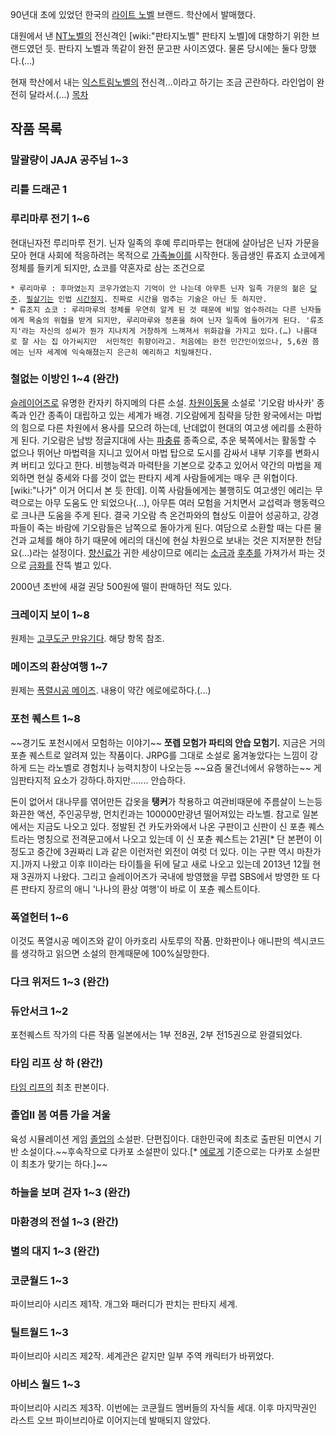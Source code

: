 90년대 초에 있었던 한국의 [[라이트 노벨]] 브랜드. 학산에서 발매했다.

대원에서 낸 [[NT노벨]]의 전신격인 [wiki:"판타지노벨" 판타지 노벨]에 대항하기 위한 브랜드였던 듯. 판타지 노벨과 똑같이 완전 문고판 사이즈였다. 물론 당시에는 둘다 망했다.(...)

현재 학산에서 내는 [[익스트림노벨]]의 전신격...이라고 하기는 조금 곤란하다. 라인업이 완전히 달라서.(...)
[[목차]]

== 작품 목록 ==
=== 말괄량이 JAJA 공주님 1~3 ===

=== 리틀 드래곤 1 ===

=== 루리마루 전기 1~6 ===
현대닌자전 루리마루 전기. 닌자 일족의 후예 루리마루는 현대에 살아남은 닌자 가문을 모아 현대 사회에 적응하려는 목적으로 [[가족놀이]]를 시작한다. 동급생인 류죠지 쇼코에게 정체를 들키게 되지만, 쇼코를 약혼자로 삼는 조건으로 

 * 루리마루 : 후마였는지 코우가였는지 기억이 안 나는데 아무튼 닌자 일족 가문의 젊은 [[당주]]. [[필살기]]는 인법 [[시간정지]]. 진짜로 시간을 멈추는 기술은 아닌 듯 하지만.
 * 류조지 쇼코 : 루리마루의 정체를 우연히 알게 된 것 때문에 비밀 엄수하려는 다른 닌자들에게 목숨의 위협을 받게 되지만, 루리마루와 정혼을 하여 닌자 일족에 들어가게 된다. '류조지'라는 자신의 성씨가 뭔가 지나치게 거창하게 느껴져서 위화감을 가지고 있다.(…) 나름대로 잘 사는 집 아가씨지만  서민적인 취향이라고. 처음에는 완전 민간인이었으나, 5,6권 쯤에는 닌자 세계에 익숙해졌는지 은근히 예리하고 치밀해진다.
=== 철없는 이방인 1~4 (완간) ===
[[슬레이어즈]]로 유명한 칸자키 하지메의 다른 소설.
[[차원이동물]] 소설로 '기오람 바사카' 종족과 인간 종족이 대립하고 있는 세계가 배경. 기오람에게 침략을 당한 왕국에서는 마법의 힘으로 다른 차원에서 용사를 모으려 하는데, 난데없이 현대의 여고생 에리를 소환하게 된다.
기오람은 남방 정글지대에 사는 [[파충류]] 종족으로, 추운 북쪽에서는 활동할 수 없으나 뛰어난 마법력을 지니고 있어서 마법 탑으로 도시를 감싸서 내부 기후를 변화시켜 버티고 있다고 한다. 비행능력과 마력탄을 기본으로 갖추고 있어서 약간의 마법을 제외하면 현실 중세와 다를 것이 없는 판타지 세계 사람들에게는 매우 큰 위협이다. [wiki:"나가" 이거 어디서 본 듯 한데].
이쪽 사람들에게는 불행히도 여고생인 에리는 무력으로는 아무 도움도 안 되었으나(…), 아무튼 여러 모험을 거치면서 교섭력과 행동력으로 크나큰 도움을 주게 된다. 결국 기오람 측 온건파와의 협상도 이끌어 성공하고, 강경파들이 죽는 바람에 기오람들은 남쪽으로 돌아가게 된다. 여담으로 소환할 때는 다른 물건과 교체를 해야 하기 때문에 에리의 대신에 현실 차원으로 보내는 것은 지저분한 천담요(…)라는 설정이다. [[향신료]]가 귀한 세상이므로 에리는 [[소금]]과 [[후추]]를 가져가서 파는 것으로 [[금화]]를 잔뜩 벌고 있다.

2000년 초반에 새걸 권당 500원에 떨이 판매하던 적도 있다.
=== 크레이지 보이 1~8 ===
원제는 [[고쿠도군 만유기]]다. 해당 항목 참조.

=== 메이즈의 환상여행 1~7 ===
원제는 [[폭렬시공 메이즈]]. 내용이 약간 에로에로하다.(...)

=== 포천 퀘스트 1~8 ===
~~경기도 포천시에서 모험하는 이야기~~
'''쪼렙 모험가 파티의 안습 모험기.'''
지금은 거의 포츈 퀘스트로 알려져 있는 작품이다. JRPG를 그대로 소설로 옮겨놓았다는 느낌이 강하게 드는 라노벨로 경험치나 능력치창이 나오는등 ~~요즘 물건너에서 유행하는~~ 게임판타지적 요소가 강하다.하지만....... 안습하다.

돈이 없어서 대나무를 엮어만든 갑옷을 '''탱커'''가 착용하고 여관비때문에 주름살이 느는등 화끈한 액션, 주인공무쌍, 먼치킨과는 100000만광년 떨어져있는 라노벨. 참고로 일본에서는 지금도 나오고 있다. 정발된 건 카도카와에서 나온 구판이고 신판이 신 포츈 퀘스트라는 명칭으로 전격문고에서 나오고 있는데 이 신 포츈 퀘스트는 21권[* 단 본편이 이정도고 중간에 3권짜리 L과 같은 이런저런 외전이 여럿 더 있다. 이는 구판 역시 마찬가지.]까지 나왔고 이후 II이라는 타이틀을 뒤에 달고 새로 나오고 있는데 2013년 12월 현재 3권까지 나왔다. 그리고 슬레이어즈가 국내에 방영했을 무렵 SBS에서 방영한 또 다른 판타지 장르의 애니 '나나의 환상 여행'이 바로 이 포츈 퀘스트이다.

=== 폭열헌터 1~6 ===
이것도 폭열시공 메이즈와 같이 아카호리 사토루의 작품.
만화판이나 애니판의 섹시코드를 생각하고 읽으면 소설의 한계때문에 100%실망한다.

=== 다크 위저드 1~3 (완간) ===

=== 듀안서크 1~2 ===
포천퀘스트 작가의 다른 작품
일본에서는 1부 전8권, 2부 전15권으로 완결되었다.
=== 타임 리프 상 하 (완간) ===
[[타임 리프]]의 최초 판본이다.

=== 졸업Ⅱ 봄 여름 가을 겨울 ===
육성 시뮬레이션 게임 [[졸업]]의 소설판. 단편집이다.
대한민국에 최초로 출판된 미연시 기반 소설이다.~~후속작으로 다카포 소설판이 있다.[* [[에로게]] 기준으로는 다카포 소설판이 최초가 맞기는 하다.]~~

=== 하늘을 보며 걷자 1~3 (완간) ===

=== 마환경의 전설 1~3 (완간) ===

=== 별의 대지 1~3 (완간) ===

=== 코쿤월드 1~3 ===
파이브리아 시리즈 제1작. 개그와 패러디가 판치는 판타지 세계.

=== 틸트월드 1~3 ===
파이브리아 시리즈 제2작. 세계관은 같지만 일부 주역 캐릭터가 바뀌었다. 

=== 아비스 월드 1~3 ===
파이브리아 시리즈 제3작. 이번에는 코쿤월드 멤버들의 자식들 세대. 이후 마지막권인 라스트 오브 파이브리아로 이어지는데 발매되지 않았다.

